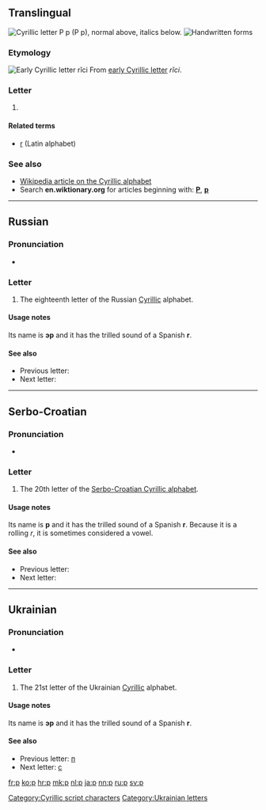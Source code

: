 {{Cyrillic character info|hex=440|name=CYRILLIC SMALL LETTER ER}}
{{also|Appendix:Variations of "r"}}
==Translingual==
[[Image:Cyrillic R.png|thumb|right|Cyrillic letter '''Р р''' (''Р р''), normal above, italics below.]]
[[File:18-Russian alphabet-Р р.svg|thumb|Handwritten forms]]

===Etymology===
[[Image:Early Cyrillic letter Ritsi.png|Early Cyrillic letter ''rĭci'']]
From [[w:Early Cyrillic alphabet|early Cyrillic letter]] ''rĭci''.

===Letter===
{{head|mul|letter|lower case||upper case|Р}}

# {{non-gloss definition|Cyrillic small letter er}}

====Related terms====
* [[r]] (Latin alphabet)

===See also===
* [[w:Cyrillic alphabet|Wikipedia article on the Cyrillic alphabet]]
* Search '''en.wiktionary.org''' for articles beginning with: '''[http://en.wiktionary.org/w/index.php?title=Special%3AAllpages&from=%D0%A0&namespace=0 Р]''', '''[http://en.wiktionary.org/w/index.php?title=Special%3AAllpages&from=%D1%80&namespace=0 р]'''

----

==Russian==

===Pronunciation===
* {{qualifier|phoneme}} {{IPA|/r/|lang=ru}}

===Letter===
{{head|ru|letter|lower case||upper case|Р}}

# The eighteenth letter of the Russian [[Cyrillic]] alphabet.

====Usage notes====
Its name is '''эр''' {{IPAchar|(ɛr)}} and it has the trilled sound of a Spanish '''r'''.

====See also====
* Previous letter: {{l|ru|п}}
* Next letter: {{l|ru|с}}

----

==Serbo-Croatian==
{{attention|sh}}

===Pronunciation===
* {{qualifier|phoneme}} {{IPA|/r/|lang=sh}}

===Letter===
{{head|sh|letter|lower case||upper case|Р}}

# The 20th letter of the [[Serbo-Croatian Cyrillic alphabet]].

====Usage notes====
Its name is '''р''' and it has the trilled sound of a Spanish '''r'''. Because it is a rolling ''r'', it is sometimes considered a vowel.

====See also====
* Previous letter: {{l|sh|п}}
* Next letter: {{l|sh|с}}

----

==Ukrainian==

===Pronunciation===
* {{qualifier|phoneme}} {{IPA|/r/|lang=uk}}

===Letter===
{{head|uk|letter|lower case||upper case|Р}}

# The 21st letter of the Ukrainian [[Cyrillic]] alphabet.

====Usage notes====
Its name is '''эр''' {{IPAchar|(ɛr)}} and it has the trilled sound of a Spanish '''r'''.

====See also====
* Previous letter: [[п#Ukrainian|п]]
* Next letter: [[с#Ukrainian|с]]

[[Category:Cyrillic script characters]]
[[Category:Ukrainian letters]]

[[fr:р]]
[[ko:р]]
[[hr:р]]
[[mk:р]]
[[nl:р]]
[[ja:р]]
[[nn:р]]
[[ru:р]]
[[sv:р]]